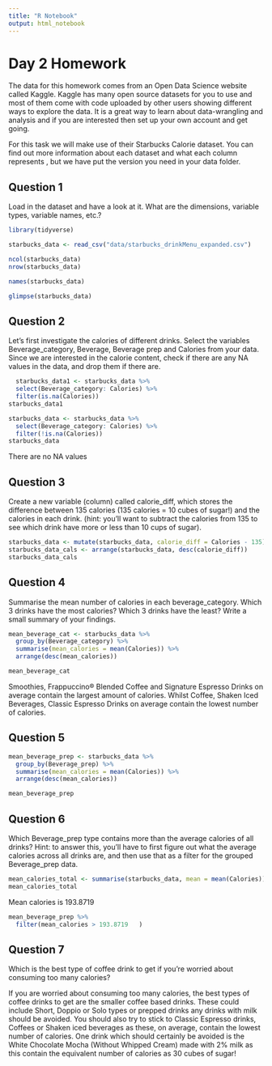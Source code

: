 ```yaml
---
title: "R Notebook"
output: html_notebook
---
```


# Day 2 Homework

The data for this homework comes from an Open Data Science website called Kaggle. Kaggle has many open source datasets for you to use and most of them come with code uploaded by other users showing different ways to explore the data. It is a great way to learn about data-wrangling and analysis and if you are interested then set up your own account and get going.

For this task we will make use of their Starbucks Calorie dataset. You can find out more information about each dataset and what each column represents , but we have put the version you need in your data folder.

## Question 1
Load in the dataset and have a look at it. What are the dimensions, variable types, variable names, etc.?

```r
library(tidyverse)
```

```r
starbucks_data <- read_csv("data/starbucks_drinkMenu_expanded.csv")
```

```r
ncol(starbucks_data)
nrow(starbucks_data)
```



```r
names(starbucks_data)
```


```r
glimpse(starbucks_data)
```

## Question 2
Let’s first investigate the calories of different drinks. Select the variables Beverage_category, Beverage, Beverage prep and Calories from your data. Since we are interested in the calorie content, check if there are any NA values in the data, and drop them if there are.

```r
  starbucks_data1 <- starbucks_data %>% 
  select(Beverage_category: Calories) %>% 
  filter(is.na(Calories))
starbucks_data1


```

```r
starbucks_data <- starbucks_data %>% 
  select(Beverage_category: Calories) %>% 
  filter(!is.na(Calories))
starbucks_data
```

There are no NA values

## Question 3
 Create a new variable (column) called calorie_diff, which stores the difference between 135 calories (135 calories = 10 cubes of sugar!) and the calories in each drink. (hint: you’ll want to subtract the calories from 135 to see which drink have more or less than 10 cups of sugar).
 
```r
starbucks_data <- mutate(starbucks_data, calorie_diff = Calories - 135)
starbucks_data_cals <- arrange(starbucks_data, desc(calorie_diff))
starbucks_data_cals 

```

## Question 4
Summarise the mean number of calories in each beverage_category. Which 3 drinks have the most calories? Which 3 drinks have the least? Write a small summary of your findings.
```r
mean_beverage_cat <- starbucks_data %>% 
  group_by(Beverage_category) %>% 
  summarise(mean_calories = mean(Calories)) %>% 
  arrange(desc(mean_calories))

mean_beverage_cat
```
Smoothies, Frappuccino® Blended Coffee and Signature Espresso Drinks on average contain the largest amount of calories. Whilst Coffee, Shaken Iced Beverages, Classic Espresso Drinks on average contain the lowest number of calories.

## Question 5

```r
mean_beverage_prep <- starbucks_data %>% 
  group_by(Beverage_prep) %>% 
  summarise(mean_calories = mean(Calories)) %>% 
  arrange(desc(mean_calories))

mean_beverage_prep
```

## Question 6
Which Beverage_prep type contains more than the average calories of all drinks?
Hint: to answer this, you’ll have to first figure out what the average calories across all drinks are, and then use that as a filter for the grouped Beverage_prep data.

```r
mean_calories_total <- summarise(starbucks_data, mean = mean(Calories))
mean_calories_total
```
Mean calories is 193.8719	

```r
mean_beverage_prep %>% 
  filter(mean_calories > 193.8719	)
```

## Question 7
Which is the best type of coffee drink to get if you’re worried about consuming too many calories?

If you are worried about consuming too many calories, the best types of coffee drinks to get are the smaller coffee based drinks. These could include Short, Doppio or Solo types or prepped drinks any drinks with milk should be avoided. You should also try to stick to Classic Espresso drinks, Coffees or Shaken iced beverages as these, on average, contain the lowest number of calories. One drink which should certainly be avoided is the White Chocolate Mocha (Without Whipped Cream) made with 2% milk as this contain the equivalent number of calories as 30 cubes of sugar!